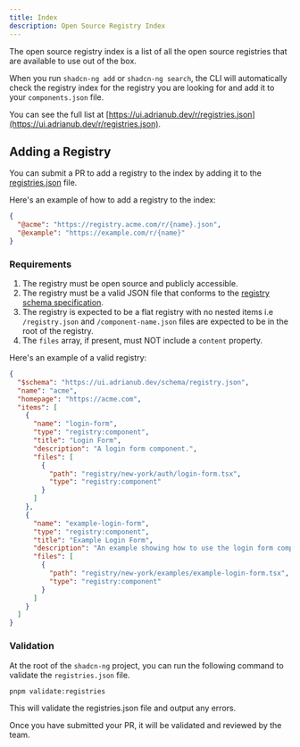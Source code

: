 ```yaml
---
title: Index
description: Open Source Registry Index
---
```


The open source registry index is a list of all the open source registries that are available to use out of the box.

When you run `shadcn-ng add` or `shadcn-ng search`, the CLI will automatically check the registry index for the registry you are looking for and add it to your `components.json` file.

You can see the full list at [https://ui.adrianub.dev/r/registries.json](https://ui.adrianub.dev/r/registries.json).

## Adding a Registry

You can submit a PR to add a registry to the index by adding it to the [registries.json](https://github.com/adrian-ub/shadcn-ng/blob/main/apps/v4/public/r/registries.json) file.

Here's an example of how to add a registry to the index:

```json title="registries.json" showLineNumbers
{
  "@acme": "https://registry.acme.com/r/{name}.json",
  "@example": "https://example.com/r/{name}"
}
```

### Requirements

1. The registry must be open source and publicly accessible.
2. The registry must be a valid JSON file that conforms to the [registry schema specification](/docs/registry/registry-json).
3. The registry is expected to be a flat registry with no nested items i.e `/registry.json` and `/component-name.json` files are expected to be in the root of the registry.
4. The `files` array, if present, must NOT include a `content` property.

Here's an example of a valid registry:

```json title="registry.json" showLineNumbers
{
  "$schema": "https://ui.adrianub.dev/schema/registry.json",
  "name": "acme",
  "homepage": "https://acme.com",
  "items": [
    {
      "name": "login-form",
      "type": "registry:component",
      "title": "Login Form",
      "description": "A login form component.",
      "files": [
        {
          "path": "registry/new-york/auth/login-form.tsx",
          "type": "registry:component"
        }
      ]
    },
    {
      "name": "example-login-form",
      "type": "registry:component",
      "title": "Example Login Form",
      "description": "An example showing how to use the login form component.",
      "files": [
        {
          "path": "registry/new-york/examples/example-login-form.tsx",
          "type": "registry:component"
        }
      ]
    }
  ]
}
```

### Validation

At the root of the `shadcn-ng` project, you can run the following command to validate the `registries.json` file.

```bash
pnpm validate:registries
```

This will validate the registries.json file and output any errors.

Once you have submitted your PR, it will be validated and reviewed by the team.
